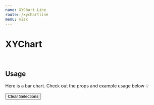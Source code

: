 ```yaml
---
name: XYChart Line
route: /xychartline
menu: visx
---
```


<h1 style={{ margin: '0px' }}>XYChart</h1>

<br />

## Usage

Here is a bar chart.
Check out the props and example usage below 💡


<Playground>
<Motor  
 config={config}>  
  <Filter label='Month' dimension={['Month']} />
  <Filter label='Sales Rep' dimension={['Sales Rep Name']} />
    <Button type="clearSelections">Clear Selections</Button>
    <XYChart // width={750} height={400}  events={true}
    colorTheme="bio"
    type="line"
    cols={[
      { qField: 'Month', qLabel: 'Month' },
      //   { qField: 'Product Group Desc', qLabel: 'Product Group' },
      { qField: 'Sales Rep Name', qLabel: 'Sales Rep' },
      {
        qField: '=Sum ([Sales Amount])',
        qLabel: 'Sales $',
        //                           qNumFormat: {
        //      "qType": "R",
        //      "qnDec": 14,
        //      "qUseThou": 1,
        //    //  "qFmt": "##############",
        //      "qFmt": '#,##0.00%',
        //      "qDec": ".",
        //      "qThou": ","
        //    },
      },
      //  {
      //    qField: '=Sum([Sales Margin Amount])',
      //    qLabel: 'Margin Amount'
      //  }
    ]}/>
  </Motor>
</Playground>
